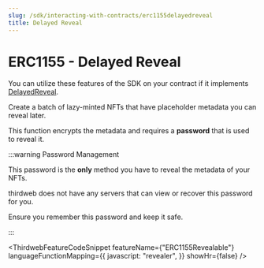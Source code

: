 ```yaml
---
slug: /sdk/interacting-with-contracts/erc1155delayedreveal
title: Delayed Reveal
---
```



# ERC1155 - Delayed Reveal

You can utilize these features of the SDK on your contract if it implements [DelayedReveal](/solidity/extension-contracts/delayedreveal).

<div className="row" style={{ marginBottom: 24 }}>
  <div className="col col--12" style={{ marginTop: 8 }}>
    <QuickstartCard
      name="Learn how to implement DelayedReveal in your smart contract"
      link={"/solidity/extension-contracts/delayedreveal"}
      image="/assets/icons/general.png"
    />
  </div>
</div>

Create a batch of lazy-minted NFTs that have placeholder metadata you can reveal later.

This function encrypts the metadata and requires a **password** that is used to reveal it.

:::warning Password Management

This password is the **only** method you have to reveal the metadata of your NFTs.

thirdweb does not have any servers that can view or recover this password for you.

Ensure you remember this password and keep it safe.

:::

<ThirdwebFeatureCodeSnippet
  featureName={"ERC1155Revealable"}
  languageFunctionMapping={{
    javascript: "revealer",
  }}
  showHr={false}
/>
